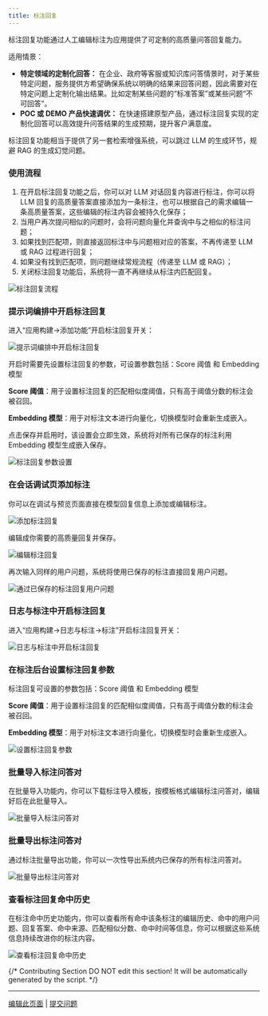 ```yaml
---
title: 标注回复
---
```


标注回复功能通过人工编辑标注为应用提供了可定制的高质量问答回复能力。

适用情景：

* **特定领域的定制化回答：** 在企业、政府等客服或知识库问答情景时，对于某些特定问题，服务提供方希望确保系统以明确的结果来回答问题，因此需要对在特定问题上定制化输出结果。比如定制某些问题的“标准答案”或某些问题“不可回答”。
* **POC 或 DEMO 产品快速调优：** 在快速搭建原型产品，通过标注回复实现的定制化回答可以高效提升问答结果的生成预期，提升客户满意度。

标注回复功能相当于提供了另一套检索增强系统，可以跳过 LLM 的生成环节，规避 RAG 的生成幻觉问题。

### 使用流程

1. 在开启标注回复功能之后，你可以对 LLM 对话回复内容进行标注，你可以将 LLM 回复的高质量答案直接添加为一条标注，也可以根据自己的需求编辑一条高质量答案，这些编辑的标注内容会被持久化保存；
2. 当用户再次提问相似的问题时，会将问题向量化并查询中与之相似的标注问题；
3. 如果找到匹配项，则直接返回标注中与问题相对应的答案，不再传递至 LLM 或 RAG 过程进行回复；
4. 如果没有找到匹配项，则问题继续常规流程（传递至 LLM 或 RAG）；
5. 关闭标注回复功能后，系统将一直不再继续从标注内匹配回复。

![标注回复流程](https://assets-docs.dify.ai/dify-enterprise-mintlify/zh_CN/guides/annotation/7bebcf85d52f65d5649956f47ed33d43.png)

### 提示词编排中开启标注回复

进入“应用构建->添加功能”开启标注回复开关：

![提示词编排中开启标注回复](https://assets-docs.dify.ai/dify-enterprise-mintlify/zh_CN/guides/annotation/1aaba1cc8c3f7ceece1b4de8ba4b0038.png)

开启时需要先设置标注回复的参数，可设置参数包括：Score 阈值 和 Embedding 模型

**Score 阈值**：用于设置标注回复的匹配相似度阈值，只有高于阈值分数的标注会被召回。

**Embedding 模型**：用于对标注文本进行向量化，切换模型时会重新生成嵌入。

点击保存并启用时，该设置会立即生效，系统将对所有已保存的标注利用 Embedding 模型生成嵌入保存。

![标注回复参数设置](https://assets-docs.dify.ai/dify-enterprise-mintlify/zh_CN/guides/annotation/cf48a6175713ab19c8a0dce5271bb5c2.png)

### 在会话调试页添加标注

你可以在调试与预览页面直接在模型回复信息上添加或编辑标注。

![添加标注回复](https://assets-docs.dify.ai/dify-enterprise-mintlify/zh_CN/guides/annotation/a876fdbcfcae8e9b274fc2985666cc39.png)

编辑成你需要的高质量回复并保存。

![编辑标注回复](https://assets-docs.dify.ai/dify-enterprise-mintlify/zh_CN/guides/annotation/38a546a5959703466597f7e06713b2c6.png)

再次输入同样的用户问题，系统将使用已保存的标注直接回复用户问题。

![通过已保存的标注回复用户问题](https://assets-docs.dify.ai/dify-enterprise-mintlify/zh_CN/guides/annotation/11197a74c9f1f24117f188fb5ebd2632.png)

### 日志与标注中开启标注回复

进入“应用构建->日志与标注->标注”开启标注回复开关：

![日志与标注中开启标注回复](https://assets-docs.dify.ai/dify-enterprise-mintlify/zh_CN/guides/annotation/9244726b55026866de18d225b3b78c73.png)

### 在标注后台设置标注回复参数

标注回复可设置的参数包括：Score 阈值 和 Embedding 模型

**Score 阈值**：用于设置标注回复的匹配相似度阈值，只有高于阈值分数的标注会被召回。

**Embedding 模型**：用于对标注文本进行向量化，切换模型时会重新生成嵌入。

![设置标注回复参数](https://assets-docs.dify.ai/dify-enterprise-mintlify/zh_CN/guides/annotation/0b382b1a804875dc4d387587cd30145d.png)

### 批量导入标注问答对

在批量导入功能内，你可以下载标注导入模板，按模板格式编辑标注问答对，编辑好后在此批量导入。

![批量导入标注问答对](https://assets-docs.dify.ai/dify-enterprise-mintlify/zh_CN/guides/annotation/796d2413092c639907e55b59a38c1527.png)

### 批量导出标注问答对

通过标注批量导出功能，你可以一次性导出系统内已保存的所有标注问答对。

![批量导出标注问答对](https://assets-docs.dify.ai/dify-enterprise-mintlify/zh_CN/guides/annotation/81e38ef807dc5057720d9c2bc46ab469.png)

### 查看标注回复命中历史

在标注命中历史功能内，你可以查看所有命中该条标注的编辑历史、命中的用户问题、回复答案、命中来源、匹配相似分数、命中时间等信息，你可以根据这些系统信息持续改进你的标注内容。

![查看标注回复命中历史](https://assets-docs.dify.ai/dify-enterprise-mintlify/zh_CN/guides/annotation/b3957b38a97e6611006d0fa43b05e52b.png)

{/*
Contributing Section
DO NOT edit this section!
It will be automatically generated by the script.
*/}

---

[编辑此页面](https://github.com/langgenius/dify-docs/edit/main/zh-hans/documentation/pages/monitor/annotation-reply.mdx) | [提交问题](https://github.com/langgenius/dify-docs/issues/new?template=docs.yml)


